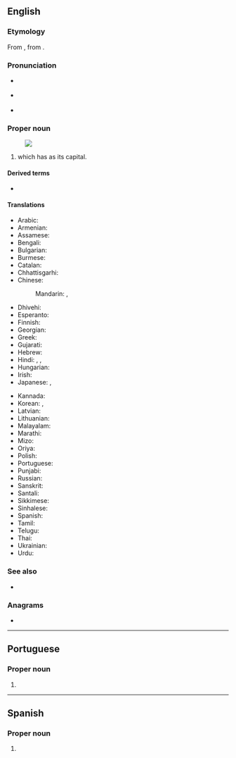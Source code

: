 {{also|bihar|Bihár}}
==English==
{{wikipedia}}

===Etymology===
From {{der|en|hi|बिहार}}, from {{der|en|sa|विहार||temple; monastery}}.

===Pronunciation===
* {{a|InE}} {{IPA|en|/bɪˈɦɑːɻ/}}
* {{a|GA}} {{IPA|en|/bɪˈhɑɹ/}}
* {{a|RP}} {{IPA|en|/bɪˈhɑː/}}

===Proper noun===
{{en-proper noun}}
[[Image:Bihar in India (disputed hatched).svg|thumb|]]

# {{place|en|state|in eastern|c/India}} which has {{l|en|Patna}} as its capital.

====Derived terms====
* {{l|en|Bihari}}

====Translations====
{{trans-top|a state in eastern India}}
* Arabic: {{t|ar|بِيهَار|m}}
* Armenian: {{t+|hy|Բիհար}}
* Assamese: {{t|as|বিহাৰ}}
* Bengali: {{t|bn|বিহার}}
* Bulgarian: {{t-needed|bg}}
* Burmese: {{t|my|ဗီဟာ|sc=Mymr}}
* Catalan: {{t|ca|Bihar}}
* Chhattisgarhi: {{t-needed|hne}}
* Chinese:
*: Mandarin: {{t+|cmn|比哈爾邦|sc=Hani}}, {{t+|cmn|比哈尔邦|tr=Bǐhā'ěr-bāng|sc=Hani}}
* Dhivehi: {{t|dv|ބިހާރު|sc=Thaa}}
* Esperanto: {{t|eo|Biharo}}
* Finnish: {{t|fi|Bihar}}
* Georgian: {{t|ka|ბიჰარი|sc=Geor}}
* Greek: {{t+|el|Μπιχάρ|sc=Grek}}
* Gujarati: {{t|gu|બિહાર|sc=Gujr}}
* Hebrew: {{t|he|ביהר}}
* Hindi: {{t+|hi|बिहार}}, {{t+|hi|विहार|m}}, {{t|hi|मगध|m}}
* Hungarian: {{t+|hu|Bihár}}
* Irish: {{t|ga|Biohár|m}}
* Japanese: {{t|ja|ビハール州|tr=Bihāru-shū}}, {{t|ja|ビハール|tr=Bihāru}}
{{trans-mid}}
* Kannada: {{t+|kn|ಬಿಹಾರ|sc=Knda}}
* Korean: {{t|ko|^비하르 주}}, {{t|ko|^비하르}}
* Latvian: {{t|lv|Bihāra}}
* Lithuanian: {{t|lt|Biharas}}
* Malayalam: {{t|ml|ബിഹാർ|sc=Mlym}}
* Marathi: {{t|mr|बिहार}}
* Mizo: {{t-needed|lus}}
* Oriya: {{t+|or|ବିହାର|sc=Orya}}
* Polish: {{t|pl|Bihar|m}}
* Portuguese: {{t|pt|Bihar|m}}
* Punjabi: {{t|pa|ਬਿਹਾਰ|sc=Guru}}
* Russian: {{t+|ru|Биха́р|m}}
* Sanskrit: {{t+|sa|विहार|m}}
* Santali: {{t-needed|sat}}
* Sikkimese: {{t-needed|sip}}
* Sinhalese: {{t-needed|si}}
* Spanish: {{t|es|Bihar}}
* Tamil: {{t|ta|பீகார்|sc=Taml}}
* Telugu: {{t+|te|బీహార్}}
* Thai: {{t|th|รัฐพิหาร|tr=rat-phi-han}}
* Ukrainian: {{t|uk|Біхар|sc=Cyrl}}
* Urdu: {{t+|ur|بہار|tr=bihār}}
{{trans-bottom}}

===See also===
* {{list:states of India/en}}

===Anagrams===
* {{anagrams|en|a=abhir|Harib}}

----

==Portuguese==

===Proper noun===
{{pt-proper noun|m}}

# {{place|pt|state|in eastern|c/India|t1=Bihar}}

----

==Spanish==
{{wikipedia|lang=es}}

===Proper noun===
{{es-proper noun}}

# {{place|es|state|in eastern|c/India|t1=Bihar}}